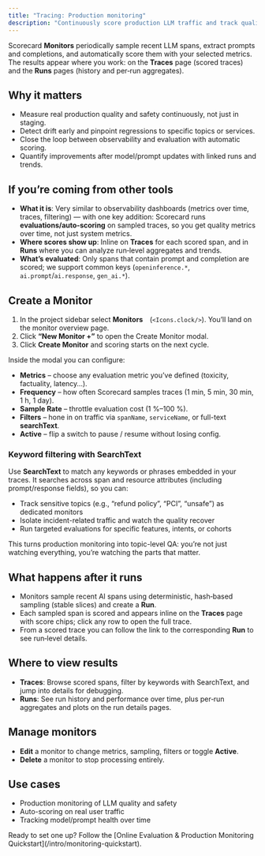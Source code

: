 ```yaml
---
title: "Tracing: Production monitoring"
description: "Continuously score production LLM traffic and track quality over time."
---
```



<DarkLightImage
  lightSrc="/images/monitors/monitors-traces-score.png"
  darkSrc="/images/monitors/monitors-traces-score.png"
  caption="Monitor results – production traces with scores."
  alt="Monitor results - traces and score UI."
/>

Scorecard **Monitors** periodically sample recent LLM spans, extract prompts and completions, and automatically score them with your selected metrics. The results appear where you work: on the **Traces** page (scored traces) and the **Runs** pages (history and per‑run aggregates).

## Why it matters

- Measure real production quality and safety continuously, not just in staging.
- Detect drift early and pinpoint regressions to specific topics or services.
- Close the loop between observability and evaluation with automatic scoring.
- Quantify improvements after model/prompt updates with linked runs and trends.

## If you’re coming from other tools

- **What it is**: Very similar to observability dashboards (metrics over time, traces, filtering) — with one key addition: Scorecard runs **evaluations/auto‑scoring** on sampled traces, so you get quality metrics over time, not just system metrics.
- **Where scores show up**: Inline on **Traces** for each scored span, and in **Runs** where you can analyze run‑level aggregates and trends.
- **What’s evaluated**: Only spans that contain prompt and completion are scored; we support common keys (`openinference.*`, `ai.prompt`/`ai.response`, `gen_ai.*`).

<DarkLightImage
  lightSrc="/images/monitors/monitors-traces-search.png"
  darkSrc="/images/monitors/monitors-traces-search.png"
  caption="Traces search page with scores created by a 'monitor'."
  alt="Screenshot of traces page."
/>

## Create a Monitor

1. In the project sidebar select **Monitors** (<code>&lt;Icons.clock/&gt;</code>). You’ll land on the monitor overview page.
2. Click **“New Monitor +”** to open the Create Monitor modal.
3. Click **Create Monitor** and scoring starts on the next cycle.
   
<DarkLightImage
  lightSrc="/images/monitors/monitor-create.png"
  darkSrc="/images/monitors/monitor-create.png"
  caption="Create monitor modal."
  alt="Create monitor modal screenshot."
/>

Inside the modal you can configure:

* **Metrics** – choose any evaluation metric you’ve defined (toxicity, factuality, latency…).
* **Frequency** – how often Scorecard samples traces (1 min, 5 min, 30 min, 1 h, 1 day).
* **Sample Rate** – throttle evaluation cost (1 %–100 %).
* **Filters** – hone in on traffic via <code>spanName</code>, <code>serviceName</code>, or full-text **searchText**.
* **Active** – flip a switch to pause / resume without losing config.

<DarkLightImage
  lightSrc="/images/monitors/monitor-metrics.png"
  darkSrc="/images/monitors/monitor-metrics.png"
  caption="Monitor options – Metrics"
  alt="Select metrics UI."
/>

### Keyword filtering with SearchText

Use **SearchText** to match any keywords or phrases embedded in your traces. It searches across span and resource attributes (including prompt/response fields), so you can:

- Track sensitive topics (e.g., “refund policy”, “PCI”, “unsafe”) as dedicated monitors
- Isolate incident-related traffic and watch the quality recover
- Run targeted evaluations for specific features, intents, or cohorts

This turns production monitoring into topic-level QA: you’re not just watching everything, you’re watching the parts that matter.

<DarkLightImage
  lightSrc="/images/monitors/monitor-filters.png"
  darkSrc="/images/monitors/monitor-filters.png"
  caption="Monitor options – sample & filter."
  alt="Sample and filter UI."
/>

## What happens after it runs

- Monitors sample recent AI spans using deterministic, hash‑based sampling (stable slices) and create a **Run**.
- Each sampled span is scored and appears inline on the **Traces** page with score chips; click any row to open the full trace.
- From a scored trace you can follow the link to the corresponding **Run** to see run‑level details.

## Where to view results

- **Traces**: Browse scored spans, filter by keywords with SearchText, and jump into details for debugging.
- **Runs**: See run history and performance over time, plus per‑run aggregates and plots on the run details pages.

<DarkLightImage
  lightSrc="/images/monitors/monitors-traces-search.png"
  darkSrc="/images/monitors/monitors-traces-search.png"
  caption="Monitor results – Scores."
  alt="Monitor results - traces and score UI."
/>

## Manage monitors

- **Edit** a monitor to change metrics, sampling, filters or toggle **Active**.
- **Delete** a monitor to stop processing entirely.

<DarkLightImage
  lightSrc="/images/monitors/monitors-list.png"
  darkSrc="/images/monitors/monitors-list.png"
  caption="Monitor overview list."
  alt="Screenshot of monitor overview list."
/>

<DarkLightImage
  lightSrc="/images/monitors/monitor-edit.png"
  darkSrc="/images/monitors/monitor-edit.png"
  caption="Edit monitor modal."
  alt="Edit monitor modal screenshot."
/>

## Use cases

- Production monitoring of LLM quality and safety
- Auto-scoring on real user traffic
- Tracking model/prompt health over time

<Note>
Ready to set one up? Follow the [Online Evaluation & Production Monitoring Quickstart](/intro/monitoring-quickstart).
</Note>